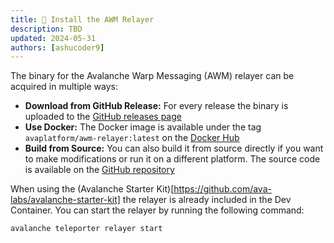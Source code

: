 ```yaml
---
title: 📕 Install the AWM Relayer
description: TBD
updated: 2024-05-31
authors: [ashucoder9]
---
```


The binary for the Avalanche Warp Messaging (AWM) relayer can be acquired in multiple ways:

- **Download from GitHub Release:** For every release the binary is uploaded to the [GitHub releases page](https://github.com/ava-labs/awm-relayer/releases)
- **Use Docker:** The Docker image is available under the tag `avaplatform/awm-relayer:latest` on the [Docker Hub](https://hub.docker.com/r/avaplatform/awm-relayer)
- **Build from Source:** You can also build it from source directly if you want to make modifications or run it on a different platform. The source code is available on the [GitHub repository](https://github.com/ava-labs/awm-relayer?tab=readme-ov-file#building)

When using the (Avalanche Starter Kit)[https://github.com/ava-labs/avalanche-starter-kit] the relayer is already included in the Dev Container. You can start the relayer by running the following command:

```bash
avalanche teleporter relayer start
```